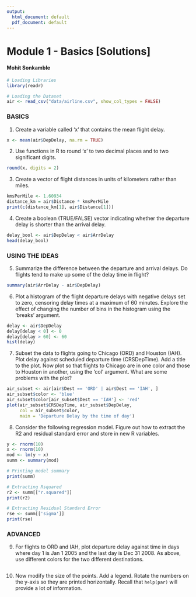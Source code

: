 ```yaml
---
output:
  html_document: default
  pdf_document: default
---
```

# Module 1 - Basics [Solutions]
#### Mohit Sonkamble

```R
# Loading Libraries
library(readr)
```

```r
# Loading the Dataset
air <- read_csv("data/airline.csv", show_col_types = FALSE)
```
### **BASICS**

1) Create a variable called 'x' that contains the mean flight delay.
```r
x <- mean(air$DepDelay, na.rm = TRUE)
```

2) Use functions in R to round 'x' to two decimal places and to two significant digits.
```r
round(x, digits = 2)
```

3) Create a vector of flight distances in units of kilometers rather than miles.
```r
kmsPerMile <- 1.60934
distance_km = air$Distance * kmsPerMile
print(c(distance_km[1], air$Distance[1]))
```

4) Create a boolean (TRUE/FALSE) vector indicating whether the departure delay is shorter than the arrival delay.
```r
delay_bool <- air$DepDelay < air$ArrDelay
head(delay_bool)
```

### **USING THE IDEAS**

5) Summarize the difference between the departure and arrival delays. Do flights tend to make up some of the delay time in flight?
```r
summary(air$ArrDelay - air$DepDelay)
```

6) Plot a histogram of the flight departure delays with negative delays set to zero, censoring delay times at a maximum of 60 minutes. Explore the effect of changing the number of bins in the histogram using the 'breaks' argument.
```r
delay <- air$DepDelay
delay[delay < 0] <- 0
delay[delay > 60] <- 60
hist(delay)
```

7) Subset the data to flights going to Chicago (ORD) and Houston (IAH). Plot delay against scheduled departure time (CRSDepTime). Add a title to the plot. Now plot so that flights to Chicago are in one color and those to Houston in another, using the 'col' argument. What are some problems with the plot?
```r
air_subset <- air[air$Dest == 'ORD' | air$Dest == 'IAH', ]
air_subset$color <- 'blue'
air_subset$color[air_subset$Dest == 'IAH'] <- 'red'
plot(air_subset$CRSDepTime, air_subset$DepDelay, 
     col = air_subset$color, 
     main = 'Departure Delay by the time of day')
```

8) Consider the following regression model. Figure out how to extract the R2 and residual standard error and store in new R variables.
```r
y <- rnorm(10)
x <- rnorm(10)
mod <- lm(y ~ x)
summ <- summary(mod)
```

```r
# Printing model summary
print(summ)
```

```r
# Extracting Rsquared
r2 <- summ[["r.squared"]]
print(r2)
```
```r
# Extracting Residual Standard Error
rse <- summ[['sigma']]
print(rse)
```

### **ADVANCED**

9) For flights to ORD and IAH, plot departure delay against time in days where day 1 is Jan 1 2005 and the last day is Dec 31 2008. As above, use different colors for the two different destinations.
```r

```

10) Now modify the size of the points. Add a legend. Rotate the numbers on the y-axis so they are printed horizontally. Recall that `help(par)` will provide a lot of information.
```r

```